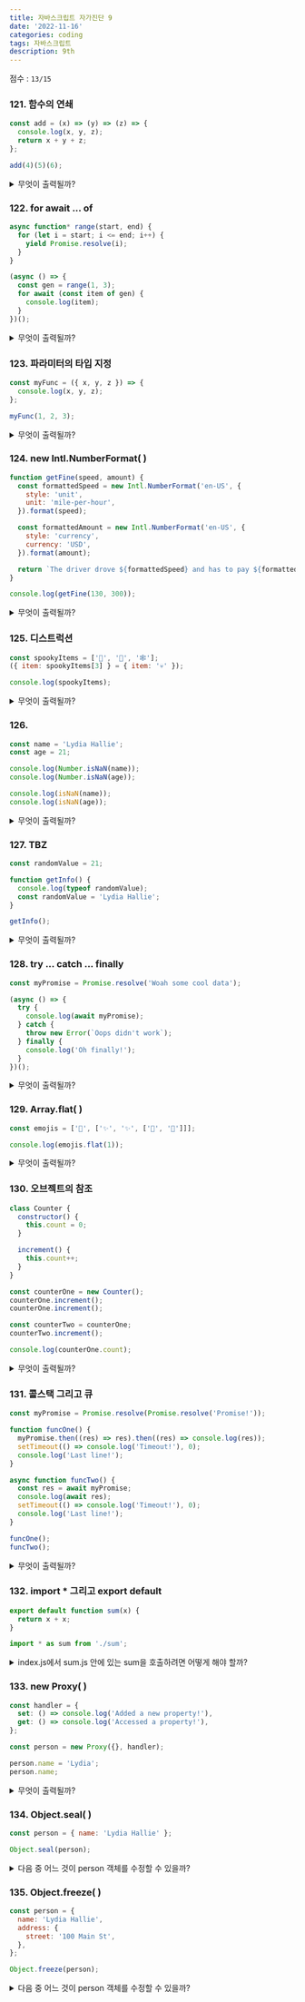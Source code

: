 ```yaml
---
title: 자바스크립트 자가진단 9
date: '2022-11-16'
categories: coding
tags: 자바스크립트
description: 9th
---
```

<HeadingNavigator />

점수 : `13/15`

### 121. 함수의 연쇄
```js
const add = (x) => (y) => (z) => {
  console.log(x, y, z);
  return x + y + z;
};

add(4)(5)(6);
```
<details>
  <summary>무엇이 출력될까?</summary>
    <>
    - 내 생각 : `4, 5, 6`
    - 이유? : 함수는 객체고, 파라미터는 변수다. 상위 함수에서 받은 인수는 하위 함수에서도 살아 있다.
    ---
    - 사족 : -
    - 오답노트 : -
    </>
</details>

### 122. for await ... of
```js
async function* range(start, end) {
  for (let i = start; i <= end; i++) {
    yield Promise.resolve(i);
  }
}

(async () => {
  const gen = range(1, 3);
  for await (const item of gen) {
    console.log(item);
  }
})();
```
<details>
  <summary>무엇이 출력될까?</summary>엇
    <>
    - 내 생각 : `1 2 3`
    - 이유? : gen에는 해결되지 않은 값 `Promise.resolve(1)` `Promise.resolve(2)` `Promise.resolve(3)`이 들어온다. `await`는 이들의 해결을 기다린다. 
    ---
    - 사족 : -
    - 오답노트 : -
    </>
</details>

### 123. 파라미터의 타입 지정
```js
const myFunc = ({ x, y, z }) => {
  console.log(x, y, z);
};

myFunc(1, 2, 3);
```
<details>
  <summary>무엇이 출력될까?</summary>
    <>
    - 내 생각 : `undefined undefined undefined`
    - 이유? : 파라미터는 오브젝트 {x, y, z} 받는다. 하지만 들어간 건 숫자 1, 2, 3이다. 
    ---
    - 사족 : -
    - 오답노트 : -
    </>
</details>

### 124. new Intl.NumberFormat(  )
```js
function getFine(speed, amount) {
  const formattedSpeed = new Intl.NumberFormat('en-US', {
    style: 'unit',
    unit: 'mile-per-hour',
  }).format(speed);

  const formattedAmount = new Intl.NumberFormat('en-US', {
    style: 'currency',
    currency: 'USD',
  }).format(amount);

  return `The driver drove ${formattedSpeed} and has to pay ${formattedAmount}`;
}

console.log(getFine(130, 300));
```
<details>
  <summary>무엇이 출력될까?</summary>
    <>
    - 내 생각 : `The driver drove 130 mph and has to pay $300.00`
    - 이유? : `new Intl.NumberFormat()`을 이용해 스타일을 지정했다.
    ---
    - 사족 : `locale`을 이용한 날짜 지정도 할 수 있다.
    - 오답노트 : -
    </>
</details>

### 125. 디스트럭션
```js
const spookyItems = ['👻', '🎃', '🕸'];
({ item: spookyItems[3] } = { item: '💀' });

console.log(spookyItems);
```
<details>
  <summary>무엇이 출력될까?</summary>
    <>
    - 내 생각 : `['👻', '🎃', '🕸', '💀'];`
    - 이유? : 디스트럭션에 의해 `spookyItems[3] = "💀"`이 된다.
    ---
    - 사족 : -
    - 오답노트 : -
    </>
</details>

### 126. 
```js
const name = 'Lydia Hallie';
const age = 21;

console.log(Number.isNaN(name));
console.log(Number.isNaN(age));

console.log(isNaN(name));
console.log(isNaN(age));
```
<details>
  <summary>무엇이 출력될까?</summary>
    <>
    - 내 생각 : `false`, `false`, `true`, `false`
    - 이유? : `isNaN`은 전달한 값이 숫자인지 아닌지 확인한다.
    ---
    - 사족 : `isNaN`의 모호함 때문에 `Number.isNaN()`을 사용하라고 한다(mdn web docs). 문자 `"37"`을 숫자로 치환해서 받는다든지, `true`를 숫자로 받는다든지 등. `isNaN('blabla') // true`.  
    `Number.isNaN()`은 `숫자면서 NaN`이면 true, 아니면 false를 내뱉는다.
    - 오답노트 : -
    </>
</details>

### 127. TBZ
```js
const randomValue = 21;

function getInfo() {
  console.log(typeof randomValue);
  const randomValue = 'Lydia Hallie';
}

getInfo();
```
<details>
  <summary>무엇이 출력될까?</summary>
    <>
    - 내 생각 : `ReferenceError`
    - 이유? : 앞에서도 나온 문제다. 함수 내에서 새로이 선언된 `const` randomvalue가 함수 객체 최상단으로 호이스팅된다. 이니셜라이징은 이뤄지지 않은 상태다. 참조 에러가 난다.
    ---
    - 사족 : -
    - 오답노트 : -
    </>
</details>

### 128. try ... catch ... finally
```js
const myPromise = Promise.resolve('Woah some cool data');

(async () => {
  try {
    console.log(await myPromise);
  } catch {
    throw new Error(`Oops didn't work`);
  } finally {
    console.log('Oh finally!');
  }
})();
```
<details>
  <summary>무엇이 출력될까?</summary>
    <>
    - 내 생각 : `Woah some cool data Oh finally!`
    - 이유? : `try()`가 성공하기 때문에 `catch()` 예외처리를 건너 뛰고 `finally()`로 향한다.
    ---
    - 사족 : -
    - 오답노트 : -
    </>
</details>

### 129. Array.flat(  )
```js
const emojis = ['🥑', ['✨', '✨', ['🍕', '🍕']]];

console.log(emojis.flat(1));
```
<details>
  <summary>무엇이 출력될까?</summary>
    <>
    - 내 생각 : `['🥑', '✨', '✨', ['🍕', '🍕']]`
    - 이유? : 이렇게 표현하는 게 맞는지 모르겠지만, 현재 배열의 깊이는 2다(0을 기준으로, 배열 안에 두개의 배열이 더 있다). `flat()`은 이를 평평하게 만든다. 지금 같은 경우 깊이 1, 그러니까 배열 안에서 가장 먼저 등장하는 배열 하나를 해체한다.
    ---
    - 사족 : -
    - 오답노트 : -
    </>
</details>

### 130. 오브젝트의 참조
```js
class Counter {
  constructor() {
    this.count = 0;
  }

  increment() {
    this.count++;
  }
}

const counterOne = new Counter();
counterOne.increment();
counterOne.increment();

const counterTwo = counterOne;
counterTwo.increment();

console.log(counterOne.count);
```
<details>
  <summary>무엇이 출력될까?</summary>
    <>
    - 내 생각 : `3`
    - 이유? :  counterTwo는 counterOne과 같은 객체를 참조한다. counterTwo의 값을 1 증가시켰다.
    ---
    - 사족 : -
    - 오답노트 : -
    </>
</details>

### 131. 콜스택 그리고 큐
```js
const myPromise = Promise.resolve(Promise.resolve('Promise!'));

function funcOne() {
  myPromise.then((res) => res).then((res) => console.log(res));
  setTimeout(() => console.log('Timeout!'), 0);
  console.log('Last line!');
}

async function funcTwo() {
  const res = await myPromise;
  console.log(await res);
  setTimeout(() => console.log('Timeout!'), 0);
  console.log('Last line!');
}

funcOne();
funcTwo();
```
<details>
  <summary>무엇이 출력될까?</summary>
    <>
    - 내 생각 : `Last line!`, `Promise!`, `Promise!`, `Last line!`, `Timeout!`, `Timeout!`
    - 이유? : `funcOne`이 실행되고, `Promise` 처리에는 시간이 걸린다. `await`가 걸려있지 않기 때문에 다음줄을 먼저 실행한다. `setTimeout()`은 콜스택이 아니라 큐에 대기명단을 올린다.
    `funcTwo`가 실행되고 `await`이 걸린 `Promise`의 해결을 기다린다. 이번에도 `setTimeout()`은 마지막에 실행된다. 콘솔이 출력된다.
    ---
    - 사족 : 프로미스의 `.then()` 콜백함수 부분은 큐로 보내진다. 이후 콜스택이 비워졌을 때 처리된다.
    - 오답노트 : -
    </>
</details>

### 132. import * 그리고 export default
```js sum.js
export default function sum(x) {
  return x + x;
}
```
```js index.js
import * as sum from './sum';
```
<details>
  <summary>index.js에서 sum.js 안에 있는 sum을 호출하려면 어떻게 해야 할까?</summary>
    <>
    - 내 생각 : `sum.default(4)`
    - 이유? : `와일드카드(*)`로 모듈 전체를 가져왔고 `default`로 내보낸 변수는 모듈 객체에 `{ default: ~}` 로 들어온다.
    ---
    - 사족 : -
    - 오답노트 : -
    </>
</details>

### 133. new Proxy(  ) 
```js
const handler = {
  set: () => console.log('Added a new property!'),
  get: () => console.log('Accessed a property!'),
};

const person = new Proxy({}, handler);

person.name = 'Lydia';
person.name;
```
<details>
  <summary>무엇이 출력될까?</summary>
    <>
    - 내 생각 : `Added a new property!`, `Accessed a property!`
    - 이유? : 솔직히 프록시의 역할을 잘 몰랐다. handler엔 `set`, `get` 함수가 심어져 있다. person 인스턴스이 이를 연결하는 것 같다..
    ---
    - 사족 : 틀렸다고 하자.
    - 오답노트 :  `Proxy` 객체를 사용하면, 두번째 인수로 전달한 오브젝트 사용자 지정동작을 추가할 수 있다고 한다. `set`과 `get`을 설정하면 값이 추가되거나 호출될 때 반응하는 오브젝트 데이터 추가/수정 알리미?를 만들 수 있다.
    </>
</details>

### 134. Object.seal(  )
```js
const person = { name: 'Lydia Hallie' };

Object.seal(person);
```
<details>
  <summary> 다음 중 어느 것이 person 객체를 수정할 수 있을까?</summary>
    <>
    - 내 생각 : `Object.assign(person, { age: 21 })`
    - 이유? : `Object.seal()`을 통해 데이터를 감췄다. 그 뉘앙스에서, 닷 접근은 금지될 거라고 생각했다.
    ---
    - 오답노트 : `Object.seal()`을 사용하면 속성이 *추가*되거나, *제거*되는 것을 막는다. 이미 존재하는 값의 *수정은 가능*하다.
    - 사족 : -
    </>
</details>

### 135. Object.freeze(  )
```js
const person = {
  name: 'Lydia Hallie',
  address: {
    street: '100 Main St',
  },
};

Object.freeze(person);
```
<details>
  <summary> 다음 중 어느 것이 person 객체를 수정할 수 있을까?</summary>
    <>
    - 내 생각 : `person.address.street = "101 Main St"`
    - 이유? : person.address는 또다른 객체이기 때문에 직접적인 동결의 대상은 아닐 것 같았다.
    ---
    - 사족 : `Object.seal()`과 달리 수정까지 막는다. 하지만 이 동결은 오브젝트 자기 자신만 얼리는 얕은 동결이다. 
    - 오답노트 : -
    </>
</details>

